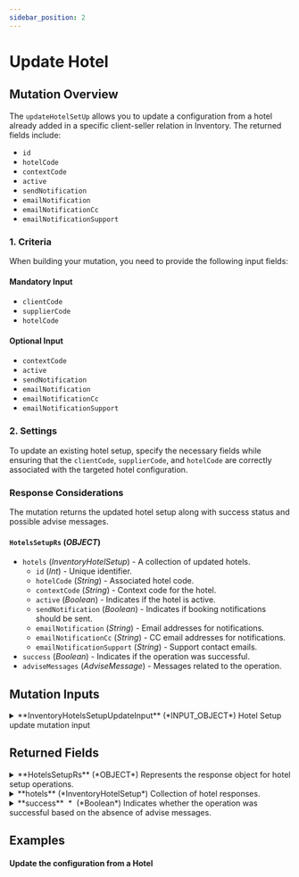 ```yaml
---
sidebar_position: 2
---
```



# Update Hotel

## Mutation Overview

The `updateHotelSetUp` allows you to update a configuration from a hotel already added in a specific client-seller relation in Inventory. The returned fields include:

* `id`
* `hotelCode`
* `contextCode`
* `active`
* `sendNotification`
* `emailNotification`
* `emailNotificationCc`
* `emailNotificationSupport`

### 1. Criteria

When building your mutation, you need to provide the following input fields:

#### Mandatory Input
* `clientCode`
* `supplierCode`
* `hotelCode`

#### Optional Input
* `contextCode`
* `active`
* `sendNotification`
* `emailNotification`
* `emailNotificationCc`
* `emailNotificationSupport`

### 2. Settings

To update an existing hotel setup, specify the necessary fields while ensuring that the `clientCode`, `supplierCode`, and `hotelCode` are correctly associated with the targeted hotel configuration.

### Response Considerations

The mutation returns the updated hotel setup along with success status and possible advise messages.

#### `HotelsSetupRs` (*OBJECT*)
* `hotels` (*InventoryHotelSetup*) - A collection of updated hotels.
    * `id` (*Int*) - Unique identifier.
    * `hotelCode` (*String*) - Associated hotel code.
    * `contextCode` (*String*) - Context code for the hotel.
    * `active` (*Boolean*) - Indicates if the hotel is active.
    * `sendNotification` (*Boolean*) - Indicates if booking notifications should be sent.
    * `emailNotification` (*String*) - Email addresses for notifications.
    * `emailNotificationCc` (*String*) - CC email addresses for notifications.
    * `emailNotificationSupport` (*String*) - Support contact emails.
* `success` (*Boolean*) - Indicates if the operation was successful.
* `adviseMessages` (*AdviseMessage*) - Messages related to the operation.


## Mutation Inputs


<details>
  <summary>
  **InventoryHotelsSetupUpdateInput** (*INPUT_OBJECT*)  
  Hotel Setup update mutation input  
  </summary>
  
  <details style={{ pointerEvents: "none" }}>
    <summary>
    **clientCode**&nbsp;<span class="required"> *</span>&nbsp; (*String*)  
    Client code.  
    </summary>
  </details>

  <details style={{ pointerEvents: "none" }}>
    <summary>
    **supplierCode**&nbsp;<span class="required"> *</span>&nbsp; (*String*)  
    Travelgate Supplier/Channel code.  
    </summary>
  </details>

  <details>
    <summary>
    **hotel**&nbsp;<span class="required"> *</span>&nbsp; (*InventoryUpdateHotelSetupInput*)  
    Hotel input data.  
    </summary>

    <details style={{ pointerEvents: "none" }}>
      <summary>
      **active** (*Boolean*)  
      Indicates whether the hotel is active.  
      </summary>
    </details>

    <details style={{ pointerEvents: "none" }}>
      <summary>
      **sendNotification** (*Boolean*)  
      Indicates whether booking notifications should be sent for this hotel.  
      </summary>
    </details>

    <details style={{ pointerEvents: "none" }}>
      <summary>
      **emailNotification** (*String*)  
      Email addresses for booking notifications related to this hotel.  
      </summary>
    </details>

    <details style={{ pointerEvents: "none" }}>
      <summary>
      **emailNotificationCc** (*String*)  
      Email addresses to be copied on booking notifications related to this hotel.  
      </summary>
    </details>

    <details style={{ pointerEvents: "none" }}>
      <summary>
      **emailNotificationSupport** (*String*)  
      Email addresses or contact information for support that will be displayed in the email notifications.  
      </summary>
    </details>

    <details style={{ pointerEvents: "none" }}>
      <summary>
      **hotelCode**&nbsp;<span class="required"> *</span>&nbsp; (*String*)  
      Code associated with the hotel. This is a unique identifier used to specify the hotel.  
      </summary>
    </details>

    <details style={{ pointerEvents: "none" }}>
      <summary>
      **contextCode** (*String*)  
      Context code related to the hotel. This can be used to provide additional context or information about the hotel.  
      </summary>
    </details>
  </details>
  
</details>



## Returned Fields


<details>
  <summary>
  **HotelsSetupRs** (*OBJECT*)  
  Represents the response object for hotel setup operations.  
  </summary>
  
  
  <details>
    <summary>
    **adviseMessages** (*AdviseMessage*)  
    Collection of advise messages.  
    </summary>

    <details style={{ pointerEvents: "none" }}>
      <summary>
      **code**&nbsp;<span class="required"> *</span>&nbsp; (*ID*)  
      AM code: The following codes can be returned:  
      </summary>
    </details>

    <details style={{ pointerEvents: "none" }}>
      <summary>
      **type**&nbsp;<span class="required"> *</span>&nbsp; (*String*)  
      Error type: The following types are valid:[type]  
      </summary>
    </details>

    <details style={{ pointerEvents: "none" }}>
      <summary>
      **description**&nbsp;<span class="required"> *</span>&nbsp; (*String*)  
      Error description  
      </summary>
    </details>

    <details style={{ pointerEvents: "none" }}>
      <summary>
      **level**&nbsp;<span class="required"> *</span>&nbsp; (*Enum of AdviseMessageLevel*)  
      Indicates the level of importance of the message.
Possible values: ERROR, WARN, INFO.  
      Possible values:  
      `WARN`  
      `ERROR`  
      `INFO`  
      </summary>
    </details>

    <details>
      <summary>
      **external** (*ExternalMessage*)  
      Specify the external message.  
      </summary>

      <details style={{ pointerEvents: "none" }}>
        <summary>
        **code** (*String*)  
        External code.  
        </summary>
      </details>

      <details style={{ pointerEvents: "none" }}>
        <summary>
        **message**&nbsp;<span class="required"> *</span>&nbsp; (*String*)  
        External message.  
        </summary>
      </details>
    </details>

    <details style={{ pointerEvents: "none" }}>
      <summary>
      **correlationID**&nbsp;<span class="required"> *</span>&nbsp; (*ID*)  
      Identifier to investigate the cause of the error.  
      </summary>
    </details>
  </details>

  <details>
    <summary>
    **hotels** (*InventoryHotelSetup*)  
    Collection of hotel responses.  
    </summary>

    <details style={{ pointerEvents: "none" }}>
      <summary>
      **id**&nbsp;<span class="required"> *</span>&nbsp; (*Int*)  
      Unique identifier of the hotel.  
      </summary>
    </details>

    <details style={{ pointerEvents: "none" }}>
      <summary>
      **hotelCode** (*String*)  
      Code associated with the hotel.  
      </summary>
    </details>

    <details style={{ pointerEvents: "none" }}>
      <summary>
      **contextCode** (*String*)  
      Context code related to the hotel.  
      </summary>
    </details>

    <details style={{ pointerEvents: "none" }}>
      <summary>
      **active**&nbsp;<span class="required"> *</span>&nbsp; (*Boolean*)  
      Indicates whether the hotel is active.  
      </summary>
    </details>

    <details style={{ pointerEvents: "none" }}>
      <summary>
      **sendNotification**&nbsp;<span class="required"> *</span>&nbsp; (*Boolean*)  
      Indicates whether booking notifications should be sent for this hotel.  
      </summary>
    </details>

    <details style={{ pointerEvents: "none" }}>
      <summary>
      **emailNotification** (*String*)  
      Email addresses for booking notifications related to this hotel.  
      </summary>
    </details>

    <details style={{ pointerEvents: "none" }}>
      <summary>
      **emailNotificationCc** (*String*)  
      Email addresses to be copied on booking notifications related to this hotel.  
      </summary>
    </details>

    <details style={{ pointerEvents: "none" }}>
      <summary>
      **emailNotificationSupport** (*String*)  
      Email addresses or contact information for support that will be displayed in the email notifications.  
      </summary>
    </details>
  </details>

  <details style={{ pointerEvents: "none" }}>
    <summary>
    **success**&nbsp;<span class="required"> *</span>&nbsp; (*Boolean*)  
    Indicates whether the operation was successful based on the absence of advise messages.  
    </summary>
  </details>
</details>



## Examples

#### Update the configuration from a Hotel

<GraphqlSample query={updateHotelSetUpMutation} variables={updateHotelSetUpVariables} />
